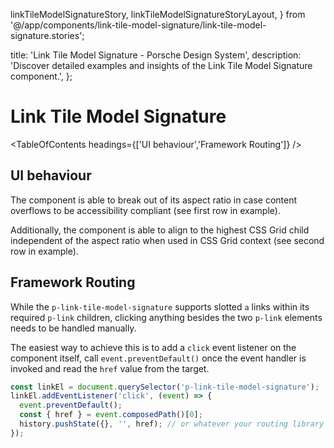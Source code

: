   linkTileModelSignatureStory,
  linkTileModelSignatureStoryLayout,
} from '@/app/components/link-tile-model-signature/link-tile-model-signature.stories';

  title: 'Link Tile Model Signature - Porsche Design System',
  description: 'Discover detailed examples and insights of the Link Tile Model Signature component.',
};

# Link Tile Model Signature <ComponentStatus tagName="p-link-tile-model-signature"></ComponentStatus>

<TableOfContents headings={['UI behaviour','Framework Routing']} />

## UI behaviour

The component is able to break out of its aspect ratio in case content overflows to be accessibility compliant (see
first row in example).

Additionally, the component is able to align to the highest CSS Grid child independent of the aspect ratio when used in
CSS Grid context (see second row in example).

<ComponentStory story={linkTileModelSignatureStoryLayout} />

## Framework Routing

While the `p-link-tile-model-signature` supports slotted `a` links within its required `p-link` children, clicking
anything besides the two `p-link` elements needs to be handled manually.

<ComponentStory story={linkTileModelSignatureStory} />

The easiest way to achieve this is to add a `click` event listener on the component itself, call
`event.preventDefault()` once the event handler is invoked and read the `href` value from the target.

```ts
const linkEl = document.querySelector('p-link-tile-model-signature');
linkEl.addEventListener('click', (event) => {
  event.preventDefault();
  const { href } = event.composedPath()[0];
  history.pushState({}, '', href); // or whatever your routing library provides as a hook or service
});
```
